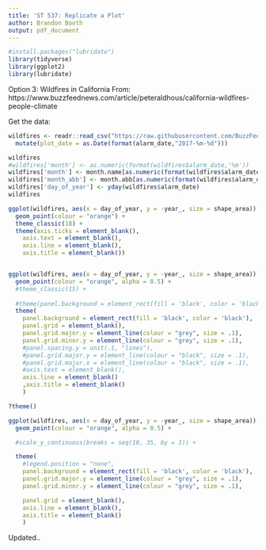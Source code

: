 ```yaml
---
title: 'ST 537: Replicate a Plot'
author: Brandon Booth  
output: pdf_document
---
```


```r
#install.packages("lubridate")
library(tidyverse)
library(ggplot2)
library(lubridate)
```

Option 3: Wildfires in California
From: https://www.buzzfeednews.com/article/peteraldhous/california-wildfires-people-climate


Get the data:
```r
wildfires <- readr::read_csv("https://raw.githubusercontent.com/BuzzFeedNews/2018-07-wildfire-trends/master/data/calfire_frap.csv") %>% 
  mutate(plot_date = as.Date(format(alarm_date,"2017-%m-%d")))
```


```r
wildfires
#wildfires['month'] <- as.numeric(format(wildfires$alarm_date,'%m'))
wildfires['month'] <- month.name[as.numeric(format(wildfires$alarm_date,'%m'))]
wildfires['month_abb'] <- month.abb[as.numeric(format(wildfires$alarm_date,'%m'))]
wildfires['day_of_year'] <- yday(wildfires$alarm_date)
wildfires

ggplot(wildfires, aes(x = day_of_year, y = -year_, size = shape_area)) +
  geom_point(colour = "orange") +
  theme_classic(18) +
  theme(axis.ticks = element_blank(),
    axis.text = element_blank(),
    axis.line = element_blank(),
    axis.title = element_blank())


ggplot(wildfires, aes(x = day_of_year, y = -year_, size = shape_area)) +
  geom_point(colour = "orange", alpha = 0.5) +
  #theme_classic(15) +
  
  #theme(panel.background = element_rect(fill = 'black', color = 'black')) +
  theme(
    panel.background = element_rect(fill = 'black', color = 'black'),
    panel.grid = element_blank(),
    panel.grid.major.y = element_line(colour = "grey", size = .1),
    panel.grid.minor.y = element_line(colour = "grey", size = .1),
    #panel.spacing.y = unit(.1, "lines"),
    #panel.grid.major.y = element_line(colour = "black", size = .1),
    #panel.grid.major.x = element_line(colour = "black", size = .1),
    #axis.text = element_blank(),
    axis.line = element_blank()
    ,axis.title = element_blank()
    )

?theme()
```


```r
ggplot(wildfires, aes(x = day_of_year, y = -year_, size = shape_area)) +
  geom_point(colour = "orange", alpha = 0.5) +

  #scale_y_continuous(breaks = seq(10, 35, by = 1)) +

  theme(
    #legend.position = "none",
    panel.background = element_rect(fill = 'black', color = 'black'),
    panel.grid.major.y = element_line(colour = "grey", size = .1),
    panel.grid.minor.y = element_line(colour = "grey", size = .1),

    panel.grid = element_blank(),
    axis.line = element_blank(),
    axis.title = element_blank()
    )
```


Updated..
